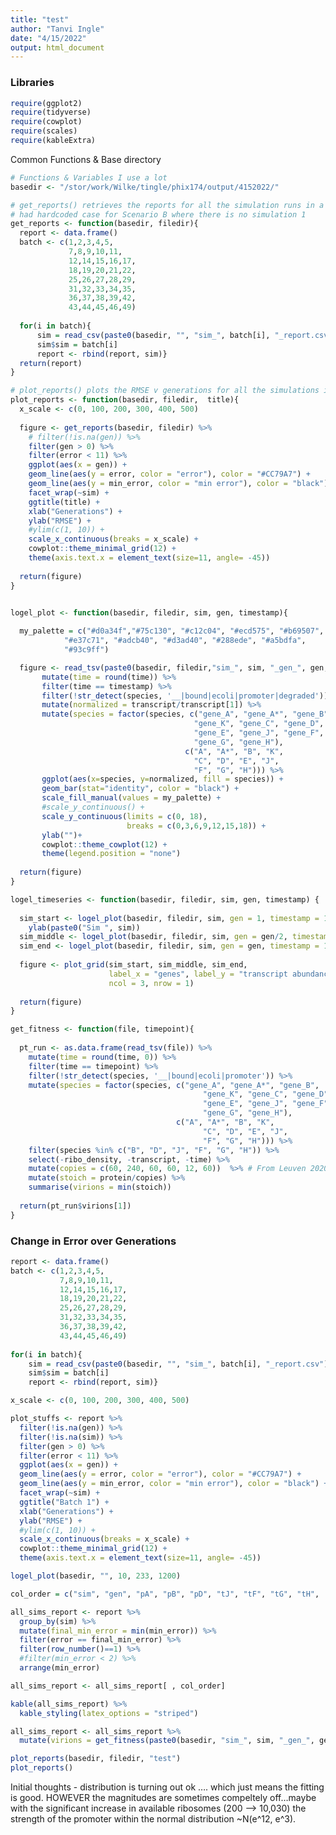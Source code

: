```yaml
---
title: "test"
author: "Tanvi Ingle"
date: "4/15/2022"
output: html_document
---
```


### Libraries
```r
require(ggplot2)
require(tidyverse)
require(cowplot)
require(scales)
require(kableExtra)
```

Common Functions & Base directory 
```r
# Functions & Variables I use a lot
basedir <- "/stor/work/Wilke/tingle/phix174/output/4152022/"

# get_reports() retrieves the reports for all the simulation runs in a specified scenario
# had hardcoded case for Scenario B where there is no simulation 1
get_reports <- function(basedir, filedir){
  report <- data.frame()
  batch <- c(1,2,3,4,5,
             7,8,9,10,11,
             12,14,15,16,17,
             18,19,20,21,22,
             25,26,27,28,29,
             31,32,33,34,35,
             36,37,38,39,42,
             43,44,45,46,49)
  
  for(i in batch){
      sim = read_csv(paste0(basedir, "", "sim_", batch[i], "_report.csv")) 
      sim$sim = batch[i]
      report <- rbind(report, sim)}
  return(report)
}

# plot_reports() plots the RMSE v generations for all the simulations in a given scenario
plot_reports <- function(basedir, filedir,  title){
  x_scale <- c(0, 100, 200, 300, 400, 500)
  
  figure <- get_reports(basedir, filedir) %>% 
    # filter(!is.na(gen)) %>% 
    filter(gen > 0) %>% 
    filter(error < 11) %>% 
    ggplot(aes(x = gen)) +
    geom_line(aes(y = error, color = "error"), color = "#CC79A7") + 
    geom_line(aes(y = min_error, color = "min error"), color = "black") +
    facet_wrap(~sim) + 
    ggtitle(title) + 
    xlab("Generations") +
    ylab("RMSE") + 
    #ylim(c(1, 10)) + 
    scale_x_continuous(breaks = x_scale) + 
    cowplot::theme_minimal_grid(12) + 
    theme(axis.text.x = element_text(size=11, angle= -45))
  
  return(figure)
}


logel_plot <- function(basedir, filedir, sim, gen, timestamp){
  
  my_palette = c("#d0a34f","#75c130", "#c12c04", "#ecd575", "#b69507",
            "#e37c71", "#adcb40", "#d3ad40", "#288ede", "#a5bdfa",
            "#93c9ff")

  figure <- read_tsv(paste0(basedir, filedir,"sim_", sim, "_gen_", gen, ".tsv" )) %>% 
       mutate(time = round(time)) %>% 
       filter(time == timestamp) %>% 
       filter(!str_detect(species, '__|bound|ecoli|promoter|degraded')) %>% 
       mutate(normalized = transcript/transcript[1]) %>% 
       mutate(species = factor(species, c("gene_A", "gene_A*", "gene_B",
                                         "gene_K", "gene_C", "gene_D",
                                         "gene_E", "gene_J", "gene_F",
                                         "gene_G", "gene_H"),
                                       c("A", "A*", "B", "K",
                                         "C", "D", "E", "J",
                                         "F", "G", "H"))) %>% 
       ggplot(aes(x=species, y=normalized, fill = species)) +
       geom_bar(stat="identity", color = "black") + 
       scale_fill_manual(values = my_palette) + 
       #scale_y_continuous() + 
       scale_y_continuous(limits = c(0, 18),
                          breaks = c(0,3,6,9,12,15,18)) +
       ylab("")+
       cowplot::theme_cowplot(12) +
       theme(legend.position = "none") 
  
  return(figure)
}

logel_timeseries <- function(basedir, filedir, sim, gen, timestamp) {
  
  sim_start <- logel_plot(basedir, filedir, sim, gen = 1, timestamp = 1200)+
    ylab(paste0("Sim ", sim))
  sim_middle <- logel_plot(basedir, filedir, sim, gen = gen/2, timestamp = 1200)
  sim_end <- logel_plot(basedir, filedir, sim, gen = gen, timestamp = 1200)
  
  figure <- plot_grid(sim_start, sim_middle, sim_end, 
                      label_x = "genes", label_y = "transcript abundances", 
                      ncol = 3, nrow = 1)
                     
  return(figure)
}

get_fitness <- function(file, timepoint){
  
  pt_run <- as.data.frame(read_tsv(file)) %>% 
    mutate(time = round(time, 0)) %>% 
    filter(time == timepoint) %>% 
    filter(!str_detect(species, '__|bound|ecoli|promoter')) %>% 
    mutate(species = factor(species, c("gene_A", "gene_A*", "gene_B",
                                           "gene_K", "gene_C", "gene_D",
                                           "gene_E", "gene_J", "gene_F",
                                           "gene_G", "gene_H"),
                                     c("A", "A*", "B", "K",
                                           "C", "D", "E", "J",
                                           "F", "G", "H"))) %>% 
    filter(species %in% c("B", "D", "J", "F", "G", "H")) %>% 
    select(-ribo_density, -transcript, -time) %>% 
    mutate(copies = c(60, 240, 60, 60, 12, 60))  %>% # From Leuven 2020
    mutate(stoich = protein/copies) %>%
    summarise(virions = min(stoich))
  
  return(pt_run$virions[1])
}

```

### **Change in Error over Generations**
```r
report <- data.frame()
batch <- c(1,2,3,4,5,
           7,8,9,10,11,
           12,14,15,16,17,
           18,19,20,21,22,
           25,26,27,28,29,
           31,32,33,34,35,
           36,37,38,39,42,
           43,44,45,46,49)
  
for(i in batch){
    sim = read_csv(paste0(basedir, "", "sim_", batch[i], "_report.csv")) 
    sim$sim = batch[i]
    report <- rbind(report, sim)}

x_scale <- c(0, 100, 200, 300, 400, 500)

plot_stuffs <- report %>% 
  filter(!is.na(gen)) %>% 
  filter(!is.na(sim)) %>% 
  filter(gen > 0) %>% 
  filter(error < 11) %>% 
  ggplot(aes(x = gen)) +
  geom_line(aes(y = error, color = "error"), color = "#CC79A7") + 
  geom_line(aes(y = min_error, color = "min error"), color = "black") +
  facet_wrap(~sim) + 
  ggtitle("Batch 1") + 
  xlab("Generations") +
  ylab("RMSE") + 
  #ylim(c(1, 10)) + 
  scale_x_continuous(breaks = x_scale) + 
  cowplot::theme_minimal_grid(12) + 
  theme(axis.text.x = element_text(size=11, angle= -45))

logel_plot(basedir, "", 10, 233, 1200)

col_order = c("sim", "gen", "pA", "pB", "pD", "tJ", "tF", "tG", "tH",  "error", "min_error")

all_sims_report <- report %>% 
  group_by(sim) %>% 
  mutate(final_min_error = min(min_error)) %>% 
  filter(error == final_min_error) %>%  
  filter(row_number()==1) %>% 
  #filter(min_error < 2) %>% 
  arrange(min_error)

all_sims_report <- all_sims_report[ , col_order]

kable(all_sims_report) %>% 
  kable_styling(latex_options = "striped") 

all_sims_report <- all_sims_report %>% 
  mutate(virions = get_fitness(paste0(basedir, "sim_", sim, "_gen_", gen, ".tsv"), 1200))

```

```r

plot_reports(basedir, filedir, "test")
plot_reports()
```

Initial thoughts  - 
distribution is turning out ok .... which just means the fitting is good. HOWEVER the magnitudes are sometimes compeltely off...maybe with the significant increase in available ribosomes (200 --> 10,030) the strength of the promoter within the normal distribution ~N(e^12, e^3). 




